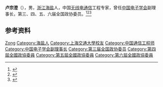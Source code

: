 '''卢宗澄'''（{{bd|1906年||1995年|}}），男，[[浙江|浙江]][[海盐县|海盐]]人，中国[[无线电通信|无线电通信]]工程专家，曾任[[中国电子学会|中国电子学会]]副理事长，第三、四、五、六届全国政协委员。<ref>{{Cite book|title=历届全国政协委员人名辞典|author=|publisher=中国国际广播出版社|year=1996|isbn=9787507813746|location=北京|pages=286}}</ref><ref>{{Cite book|title=中华人民共和国职官志|author=何虎生, 李耀东, 向常福主编|publisher=中国社会出版社|year=2003|isbn=9787800883934|location=北京|pages=}}</ref><ref>{{Cite book|title=浙江民国人物大辞典|author=林吕建主编|publisher=浙江大学出版社|year=2013|isbn=|location=杭州|pages=820}}</ref>

== 参考资料 ==
{{reflist}}

{{中国人物小作品}}
{{Navboxes
| title  = 卢宗澄在[[中国电子学会|中国电子学会]]的职务
| list1  =
{{中国电子学会第一届理事会}}
{{中国电子学会第二届理事会}}
}}

{{Authority control}}
{{DEFAULTSORT:Lu卢}}
[[Category:卢姓|Zong]]
[[Category:海盐人|Category:海盐人]]
[[Category:上海交通大學校友|Category:上海交通大學校友]]
[[Category:中国通信工程师|Category:中国通信工程师]]
[[Category:中国电子学会副理事长|Category:中国电子学会副理事长]]
[[Category:第三届全国政协委员|Category:第三届全国政协委员]]
[[Category:第四屆全國政協委員|Category:第四屆全國政協委員]]
[[Category:第五屆全國政協委員|Category:第五屆全國政協委員]]
[[Category:第六屆全國政協委員|Category:第六屆全國政協委員]]